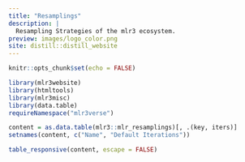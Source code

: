 ```yaml
---
title: "Resamplings"
description: |
  Resampling Strategies of the mlr3 ecosystem.
preview: images/logo_color.png
site: distill::distill_website
---
```


```r
knitr::opts_chunk$set(echo = FALSE)

library(mlr3website)
library(htmltools)
library(mlr3misc)
library(data.table)
requireNamespace("mlr3verse")

content = as.data.table(mlr3::mlr_resamplings)[, .(key, iters)]
setnames(content, c("Name", "Default Iterations"))
```

```r
table_responsive(content, escape = FALSE)
```
